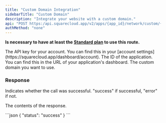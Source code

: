 ```yaml
---
title: "Custom Domain Integration"
sidebarTitle: "Custom Domain"
description: "Integrate your website with a custom domain."
api: "POST https:/api.squarecloud.app/v2/apps/{app_id}/network/custom/{custom_domain}"
authMethod: "none"
---
```


**Is necessary to have at least the [Standard plan](https://squarecloud.app/plans) to use this route.**

<ParamField header="Authorization" type="string" placeholder="API KEY" required>
  The API key for your account. You can find this in your [account settings](https://squarecloud.app/dashboard/account).
</ParamField>

<ParamField path="app_id" type="string" placeholder="Application ID" required>
  The ID of the application. You can find this in the URL of your application's dashboard.
</ParamField>

<ParamField path="custom_domain" type="string" placeholder="example.com" required>
  The custom domain you want to use.
</ParamField>

### Response

<ResponseField name="status" type="string">
  Indicates whether the call was successful. "success" if successful, "error" if not.
</ResponseField>

<ResponseField name="response" type="object">

The contents of the response.

<Expandable title="Toggle object">

</Expandable>
</ResponseField>

<ResponseExample>
```json
{
    "status": "success"
}
```
</ResponseExample>